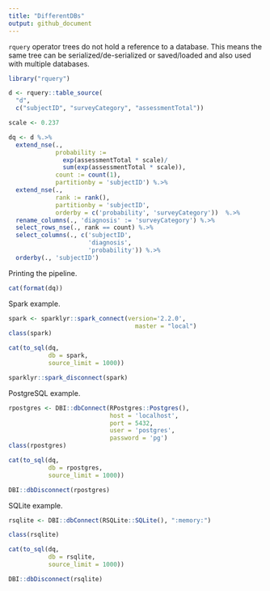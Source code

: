 ```yaml
---
title: "DifferentDBs"
output: github_document
---
```


`rquery` operator trees do not hold a reference to a database.
This means the same tree can be serialized/de-serialized or saved/loaded and also used with multiple
databases.

```r
library("rquery")

d <- rquery::table_source(
  "d",
  c("subjectID", "surveyCategory", "assessmentTotal"))

scale <- 0.237

dq <- d %.>%
  extend_nse(.,
             probability :=
               exp(assessmentTotal * scale)/
               sum(exp(assessmentTotal * scale)),
             count := count(1),
             partitionby = 'subjectID') %.>%
  extend_nse(.,
             rank := rank(),
             partitionby = 'subjectID',
             orderby = c('probability', 'surveyCategory'))  %.>%
  rename_columns(., 'diagnosis' := 'surveyCategory') %.>%
  select_rows_nse(., rank == count) %.>%
  select_columns(., c('subjectID', 
                      'diagnosis', 
                      'probability')) %.>%
  orderby(., 'subjectID')
```

Printing the pipeline.

```r
cat(format(dq))
```

Spark example.

```r
spark <- sparklyr::spark_connect(version='2.2.0', 
                                   master = "local")
class(spark)

cat(to_sql(dq, 
           db = spark, 
           source_limit = 1000))

sparklyr::spark_disconnect(spark)
```

PostgreSQL example.

```r
rpostgres <- DBI::dbConnect(RPostgres::Postgres(),
                            host = 'localhost',
                            port = 5432,
                            user = 'postgres',
                            password = 'pg')
class(rpostgres)

cat(to_sql(dq, 
           db = rpostgres, 
           source_limit = 1000))

DBI::dbDisconnect(rpostgres)
```

SQLite example.

```r
rsqlite <- DBI::dbConnect(RSQLite::SQLite(), ":memory:")

class(rsqlite)

cat(to_sql(dq, 
           db = rsqlite, 
           source_limit = 1000))

DBI::dbDisconnect(rsqlite)
```
